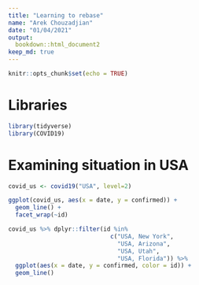```yaml
---
title: "Learning to rebase"
name: "Arek Chouzadjian"
date: "01/04/2021"
output:
  bookdown::html_document2
keep_md: true
---
```


```r
knitr::opts_chunk$set(echo = TRUE)
```

# Libraries

```r
library(tidyverse)
library(COVID19)
```

# Examining situation in USA

```r
covid_us <- covid19("USA", level=2)

ggplot(covid_us, aes(x = date, y = confirmed)) +
  geom_line() + 
  facet_wrap(~id)
```

```r
covid_us %>% dplyr::filter(id %in% 
                             c("USA, New York",
                               "USA, Arizona",
                               "USA, Utah", 
                               "USA, Florida")) %>%
  ggplot(aes(x = date, y = confirmed, color = id)) + 
  geom_line()
```




